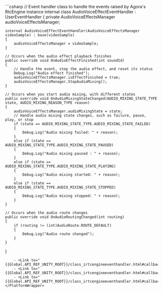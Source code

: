 <PlatformWrapper platform="unity">
```csharp
// Event handler class to handle the events raised by Agora's RtcEngine instance
internal class AudioVoiceEffectEventHandler : UserEventHandler
{
    private AudioVoiceEffectsManager audioVoiceEffectsManager;

    internal AudioVoiceEffectEventHandler(AudioVoiceEffectsManager videoSample) : base(videoSample)
    {
        audioVoiceEffectsManager = videoSample;
    }

    // Occurs when the audio effect playback finishes
    public override void OnAudioEffectFinished(int soundId)
    {
        // Handle the event, stop the audio effect, and reset its status
        Debug.Log("Audio effect finished");
        audioVoiceEffectsManager.isEffectFinished = true;
        audioVoiceEffectsManager.StopAudioMixing();
    }

    // Occurs when you start audio mixing, with different states
    public override void OnAudioMixingStateChanged(AUDIO_MIXING_STATE_TYPE state, AUDIO_MIXING_REASON_TYPE reason)
    {
        audioVoiceEffectsManager.audioMixingState = state;
        // Handle audio mixing state changes, such as failure, pause, play, or stop
        if (state == AUDIO_MIXING_STATE_TYPE.AUDIO_MIXING_STATE_FAILED)
        {
            Debug.Log("Audio mixing failed: " + reason);
        }
        else if (state == AUDIO_MIXING_STATE_TYPE.AUDIO_MIXING_STATE_PAUSED)
        {
            Debug.Log("Audio mixing paused : " + reason);
        }
        else if (state == AUDIO_MIXING_STATE_TYPE.AUDIO_MIXING_STATE_PLAYING)
        {
            Debug.Log("Audio mixing started: " + reason);
        }
        else if (state == AUDIO_MIXING_STATE_TYPE.AUDIO_MIXING_STATE_STOPPED)
        {
            Debug.Log("Audio mixing stopped: " + reason);
        }
    }

    // Occurs when the audio route changes
    public override void OnAudioRoutingChanged(int routing)
    {
        if (routing != (int)AudioRoute.ROUTE_DEFAULT)
        {
            Debug.Log("Audio route changed");
        }
    }
}
```
    - <Link to="{{Global.API_REF_UNITY_ROOT}}/class_irtcengineeventhandler.html#callback_irtcengineeventhandler_onaudioeffectfinished">OnAudioEffectFinished</Link>
    - <Link to="{{Global.API_REF_UNITY_ROOT}}/class_irtcengineeventhandler.html#callback_irtcengineeventhandler_onaudiomixingstatechanged">OnAudioMixingStateChanged</Link>
    - <Link to="{{Global.API_REF_UNITY_ROOT}}/class_irtcengineeventhandler.html#callback_irtcengineeventhandler_onaudioroutingchanged">OnAudioRoutingChanged</Link>
</PlatformWrapper>